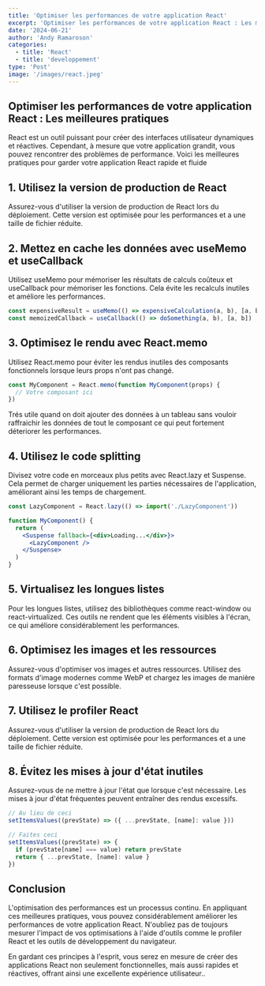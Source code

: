 ```yaml
---
title: 'Optimiser les performances de votre application React'
excerpt: 'Optimiser les performances de votre application React : Les meilleures pratiques'
date: '2024-06-21'
author: 'Andy Ramaroson'
categories:
  - title: 'React'
  - title: 'developpement'
type: 'Post'
image: '/images/react.jpeg'
---
```


<h2>
  Optimiser les performances de votre application React : Les meilleures
  pratiques
</h2>

<p>
  React est un outil puissant pour créer des interfaces utilisateur dynamiques
  et réactives. Cependant, à mesure que votre application grandit, vous pouvez
  rencontrer des problèmes de performance. Voici les meilleures pratiques pour
  garder votre application React rapide et fluide
</p>

<h2>1. Utilisez la version de production de React</h2>

<p>
  Assurez-vous d'utiliser la version de production de React lors du déploiement.
  Cette version est optimisée pour les performances et a une taille de fichier
  réduite.
</p>

<h2>2. Mettez en cache les données avec useMemo et useCallback</h2>

<p>
  Utilisez useMemo pour mémoriser les résultats de calculs coûteux et
  useCallback pour mémoriser les fonctions. Cela évite les recalculs inutiles et
  améliore les performances.
</p>

```jsx
const expensiveResult = useMemo(() => expensiveCalculation(a, b), [a, b])
const memoizedCallback = useCallback(() => doSomething(a, b), [a, b])
```

<h2>3. Optimisez le rendu avec React.memo</h2>

<p>
  Utilisez React.memo pour éviter les rendus inutiles des composants
  fonctionnels lorsque leurs props n'ont pas changé.
</p>

```jsx
const MyComponent = React.memo(function MyComponent(props) {
  // Votre composant ici
})
```

<p>
  Trés utile quand on doit ajouter des données à un tableau sans vouloir
  raffraichir les données de tout le composant ce qui peut fortement déteriorer
  les performances.
</p>

<h2>4. Utilisez le code splitting</h2>

<p>
  Divisez votre code en morceaux plus petits avec React.lazy et Suspense. Cela
  permet de charger uniquement les parties nécessaires de l'application,
  améliorant ainsi les temps de chargement.
</p>

```jsx
const LazyComponent = React.lazy(() => import('./LazyComponent'))

function MyComponent() {
  return (
    <Suspense fallback={<div>Loading...</div>}>
      <LazyComponent />
    </Suspense>
  )
}
```

<h2>5. Virtualisez les longues listes</h2>

<p>
  Pour les longues listes, utilisez des bibliothèques comme react-window ou
  react-virtualized. Ces outils ne rendent que les éléments visibles à l'écran,
  ce qui améliore considérablement les performances.
</p>

<h2>6. Optimisez les images et les ressources</h2>

<p>
  Assurez-vous d'optimiser vos images et autres ressources. Utilisez des formats
  d'image modernes comme WebP et chargez les images de manière paresseuse
  lorsque c'est possible.
</p>

<h2>7. Utilisez le profiler React</h2>

<p>
  Assurez-vous d'utiliser la version de production de React lors du déploiement.
  Cette version est optimisée pour les performances et a une taille de fichier
  réduite.
</p>

<h2>8. Évitez les mises à jour d'état inutiles</h2>

<p>
  Assurez-vous de ne mettre à jour l'état que lorsque c'est nécessaire. Les
  mises à jour d'état fréquentes peuvent entraîner des rendus excessifs.
</p>

```jsx
// Au lieu de ceci
setItemsValues((prevState) => ({ ...prevState, [name]: value }))

// Faites ceci
setItemsValues((prevState) => {
  if (prevState[name] === value) return prevState
  return { ...prevState, [name]: value }
})
```

<h2>Conclusion</h2>

<p>
  L'optimisation des performances est un processus continu. En appliquant ces
  meilleures pratiques, vous pouvez considérablement améliorer les performances
  de votre application React. N'oubliez pas de toujours mesurer l'impact de vos
  optimisations à l'aide d'outils comme le profiler React et les outils de
  développement du navigateur.
</p>

<p>
  En gardant ces principes à l'esprit, vous serez en mesure de créer des
  applications React non seulement fonctionnelles, mais aussi rapides et
  réactives, offrant ainsi une excellente expérience utilisateur..
</p>
